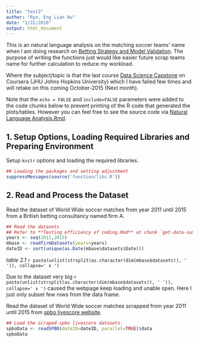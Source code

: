 ```yaml
---
title: "test2"
author: "Ryo, Eng Lian Hu"
date: "1/22/2016"
output: html_document
---
```


  This is an natural language analysis on the matching soccer teams' name when I am doing research on [Betting Strategy and Model Validation](https://github.com/Scibrokes/Betting-Strategy-and-Model-Validation/blob/master/Betting%20Strategy%20and%20Model%20Validation.Rmd). The purpose of writing the functions just would like easier future scrap teams name for further calculation to reduce my workload.
  
  Where the subject/topic is that the last course [Data Science Capstone](https://www.coursera.org/course/dsscapstone) on Coursera (JHU Johns Hopkins University) which I have failed few times and will retake on this coming October-2015 (Next month).
  
  Note that the `echo = FALSE` and `include=FALSE` parameters were added to the code chunks below to prevent printing of the R code that generated the plots/tables. However you can feel free to see the source code via [Natural Language Analysis.Rmd](https://github.com/Scibrokes/Betting-Strategy-and-Model-Validation/Natural Language Analysis.Rmd).



## 1. Setup Options, Loading Required Libraries and Preparing Environment

  Setup `knitr` options and loading the required libraries.

```r
## Loading the packages and setting adjustment
suppressMessages(source('function/libs.R'))
```



## 2. Read and Process the Dataset

  Read the dataset of World Wide soccer matches from year 2011 until 2015 from a British betting consultancy named firm A.

```r
## Read the datasets
## Refer to **Testing efficiency of coding.Rmd** at chunk `get-data-summary-table-2.1`
years <- seq(2011,2015)
mbase <- readfirmDatasets(years=years)
dateID <- sort(unique(as.Date(mbase$datasets$Date)))
```

*table 2.1* `r paste(unlist(strsplit(as.character(dim(mbase$datasets)), ' ')), collapse=' x ')`

  Due to the dataset very big `r paste(unlist(strsplit(as.character(dim(mbase$datasets)), ' ')), collapse=' x ')` caused the webpage keep loading and unable open. Here I just only subset few rows from the data frame.

  Read the dataset of World Wide soccer matches scrapped from year 2011 until 2015 from [spbo livescore website](http://www.spbo.com/eend0.htm).

```r
## Load the scraped spbo livescore datasets.
spboData <- readSPBO(dateID=dateID, parallel=TRUE)$data
spboData
```


